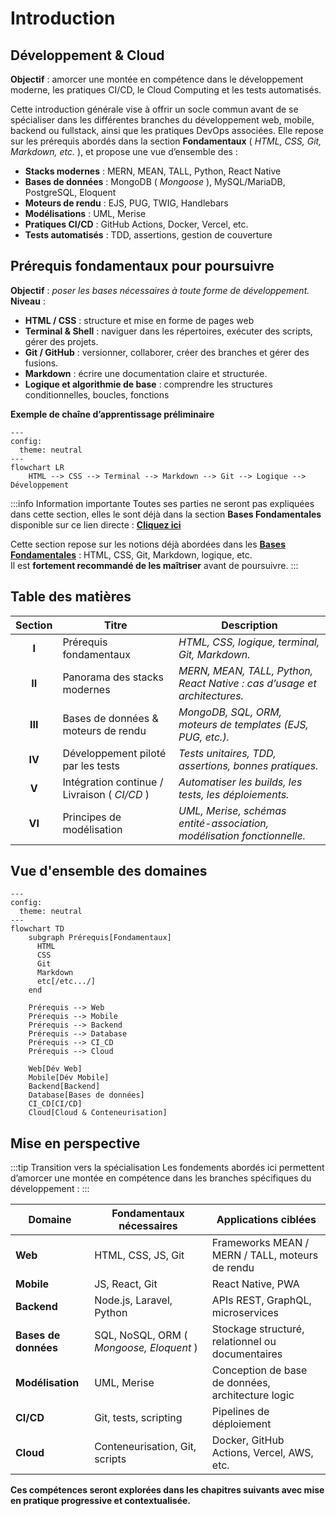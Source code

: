 
# Introduction

## Développement & Cloud

**Objectif** : amorcer une montée en compétence dans le développement moderne, les pratiques CI/CD, le Cloud Computing et les tests automatisés.

Cette introduction générale vise à offrir un socle commun avant de se spécialiser dans les différentes branches du développement web, mobile,
backend ou fullstack, ainsi que les pratiques DevOps associées. Elle repose sur les prérequis abordés dans la section **Fondamentaux**
( _HTML, CSS, Git, Markdown, etc._ ), et propose une vue d’ensemble des :

-   **Stacks modernes** : MERN, MEAN, TALL, Python, React Native
-   **Bases de données** : MongoDB ( _Mongoose_ ), MySQL/MariaDB, PostgreSQL, Eloquent
-   **Moteurs de rendu** : EJS, PUG, TWIG, Handlebars
-   **Modélisations** : UML, Merise
-   **Pratiques CI/CD** : GitHub Actions, Docker, Vercel, etc.
-   **Tests automatisés** : TDD, assertions, gestion de couverture

## Prérequis fondamentaux pour poursuivre

**Objectif** : _poser les bases nécessaires à toute forme de développement._<br />
**Niveau** : <Badge niveau="Débutant" />

-   **HTML / CSS** : structure et mise en forme de pages web
-   **Terminal & Shell** : naviguer dans les répertoires, exécuter des scripts, gérer des projets.
-   **Git / GitHub** : versionner, collaborer, créer des branches et gérer des fusions.
-   **Markdown** : écrire une documentation claire et structurée.
-   **Logique et algorithmie de base** : comprendre les structures conditionnelles, boucles, fonctions

**Exemple de chaîne d’apprentissage préliminaire**

```mermaid
---
config:
  theme: neutral
---
flowchart LR
    HTML --> CSS --> Terminal --> Markdown --> Git --> Logique --> Développement
```

:::info Information importante
Toutes ses parties ne seront pas expliquées dans cette section, elles le sont déjà dans la section **Bases Fondamentales** disponible sur ce
lien directe : **[Cliquez ici](../bases-fondamentales/introduction)**

Cette section repose sur les notions déjà abordées dans les **[Bases Fondamentales](../bases-fondamentales/introduction)** :
HTML, CSS, Git, Markdown, logique, etc.<br />
Il est **fortement recommandé de les maîtriser** avant de poursuivre.
:::

## Table des matières

| Section | Titre                                        | Description                                                              |
| :-----: | -------------------------------------------- | ------------------------------------------------------------------------ |
|  **I**  | Prérequis fondamentaux                       | _HTML, CSS, logique, terminal, Git, Markdown._                           |
| **II**  | Panorama des stacks modernes                 | _MERN, MEAN, TALL, Python, React Native : cas d’usage et architectures._ |
| **III** | Bases de données & moteurs de rendu          | _MongoDB, SQL, ORM, moteurs de templates (EJS, PUG, etc.)._              |
| **IV**  | Développement piloté par les tests           | _Tests unitaires, TDD, assertions, bonnes pratiques._                    |
|  **V**  | Intégration continue / Livraison ( _CI/CD_ ) | _Automatiser les builds, les tests, les déploiements._                   |
| **VI**  | Principes de modélisation                    | _UML, Merise, schémas entité-association, modélisation fonctionnelle._   |

## Vue d'ensemble des domaines

```mermaid
---
config:
  theme: neutral
---
flowchart TD
    subgraph Prérequis[Fondamentaux]
      HTML
      CSS
      Git
      Markdown
      etc[/etc.../]
    end

    Prérequis --> Web
    Prérequis --> Mobile
    Prérequis --> Backend
    Prérequis --> Database
    Prérequis --> CI_CD
    Prérequis --> Cloud

    Web[Dév Web]
    Mobile[Dév Mobile]
    Backend[Backend]
    Database[Bases de données]
    CI_CD[CI/CD]
    Cloud[Cloud & Conteneurisation]

```

## Mise en perspective

:::tip Transition vers la spécialisation
Les fondements abordés ici permettent d’amorcer une montée en compétence dans les branches spécifiques du développement :
:::

| Domaine              | Fondamentaux nécessaires                 | Applications ciblées                              |
| -------------------- | ---------------------------------------- | ------------------------------------------------- |
| **Web**              | HTML, CSS, JS, Git                       | Frameworks MEAN / MERN / TALL, moteurs de rendu   |
| **Mobile**           | JS, React, Git                           | React Native, PWA                                 |
| **Backend**          | Node.js, Laravel, Python                 | APIs REST, GraphQL, microservices                 |
| **Bases de données** | SQL, NoSQL, ORM ( _Mongoose, Eloquent_ ) | Stockage structuré, relationnel ou documentaires  |
| **Modélisation**     | UML, Merise                              | Conception de base de données, architecture logic |
| **CI/CD**            | Git, tests, scripting                    | Pipelines de déploiement                          |
| **Cloud**            | Conteneurisation, Git, scripts           | Docker, GitHub Actions, Vercel, AWS, etc.         |

**Ces compétences seront explorées dans les chapitres suivants avec mise en pratique progressive et contextualisée.**
